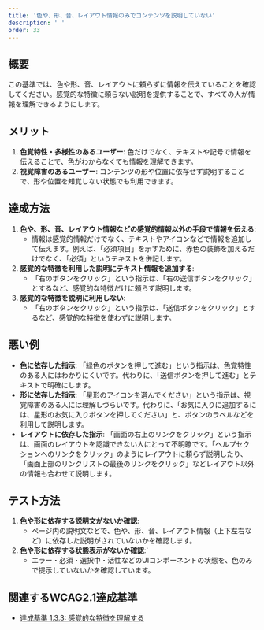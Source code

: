 ```yaml
---
title: '色や、形、音、レイアウト情報のみでコンテンツを説明していない'
description: ' '
order: 33
---
```


## 概要
この基準では、色や形、音、レイアウトに頼らずに情報を伝えていることを確認してください。感覚的な特徴に頼らない説明を提供することで、すべての人が情報を理解できるようにします。

## メリット
1. **色覚特性・多様性のあるユーザー**: 色だけでなく、テキストや記号で情報を伝えることで、色がわからなくても情報を理解できます。
2. **視覚障害のあるユーザー**: コンテンツの形や位置に依存せず説明することで、形や位置を知覚しない状態でも利用できます。

## 達成方法
1. **色や、形、音、レイアウト情報などの感覚的情報以外の手段で情報を伝える**:
    - 情報は感覚的情報だけでなく、テキストやアイコンなどで情報を追加して伝えます。例えば、「必須項目」を示すために、赤色の装飾を加えるだけでなく、「必須」というテキストを併記します。
2. **感覚的な特徴を利用した説明にテキスト情報を追加する**:
    - 「右のボタンをクリック」という指示は、「右の送信ボタンをクリック」とするなど、感覚的な特徴だけに頼らず説明します。
3. **感覚的な特徴を説明に利用しない**:
    - 「右のボタンをクリック」という指示は、「送信ボタンをクリック」とするなど、感覚的な特徴を使わずに説明します。

## 悪い例
- **色に依存した指示**: 「緑色のボタンを押して進む」という指示は、色覚特性のある人にはわかりにくいです。代わりに、「送信ボタンを押して進む」とテキストで明確にします。
- **形に依存した指示**: 「星形のアイコンを選んでください」という指示は、視覚障害のある人には理解しづらいです。代わりに、「お気に入りに追加するには、星形のお気に入りボタンを押してください」と、ボタンのラベルなどを利用して説明します。
- **レイアウトに依存した指示**: 「画面の右上のリンクをクリック」という指示は、画面のレイアウトを認識できない人にとって不明瞭です。「ヘルプセクションへのリンクをクリック」のようにレイアウトに頼らず説明したり、「画面上部のリンクリストの最後のリンクをクリック」などレイアウト以外の情報も合わせて説明します。

## テスト方法
1. **色や形に依存する説明文がないか確認**:
    - ページ内の説明文などで、色や、形、音、レイアウト情報（上下左右など）に依存した説明がされていないかを確認します。
1. **色や形に依存する状態表示がないか確認**:`
    - エラー・必須・選択中・活性などのUIコンポーネントの状態を、色のみで提示していないかを確認しています。

## 関連するWCAG2.1達成基準
- [達成基準 1.3.3: 感覚的な特徴を理解する](https://waic.jp/translations/WCAG21/Understanding/sensory-characteristics.html)
